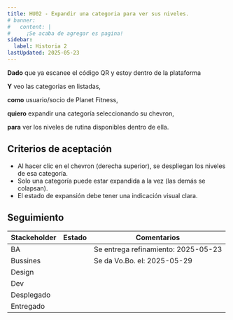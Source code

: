 ```yaml
---
title: HU02 - Expandir una categoria para ver sus niveles.
# banner:
#   content: |
#     ¡Se acaba de agregar es pagina!
sidebar:
  label: Historia 2
lastUpdated: 2025-05-23
---
```


**Dado** que ya escanee el código QR y estoy dentro de la plataforma

**Y** veo las categorias en listadas,

**como** usuario/socio de Planet Fitness,

**quiero** expandir una categoría seleccionando su chevron,

**para** ver los niveles de rutina disponibles dentro de ella.

## Criterios de aceptación

  - Al hacer clic en el chevron (derecha superior), se despliegan los niveles de esa categoría.
  - Solo una categoría puede estar expandida a la vez (las demás se colapsan).
  - El estado de expansión debe tener una indicación visual clara.

## Seguimiento

| Stackeholder |                     Estado                    |             Comentarios             |
|--------------|-----------------------------------------------|------------------------------------ |
| BA           | <Badge text="Done" variant="success" />       | Se entrega refinamiento: 2025-05-23 |
| Bussines     | <Badge text="Done" variant="success" />       | Se da Vo.Bo. el: 2025-05-29         |
| Design       | <Badge text="Pendiente" variant="caution" />  |                                     |
| Dev          | <Badge text="Pendiente" variant="caution" />  |                                     |
| Desplegado   | <Badge text="Pendiente" variant="caution" />  |                                     |
| Entregado    | <Badge text="Pendiente" variant="caution" />  |                                     |

